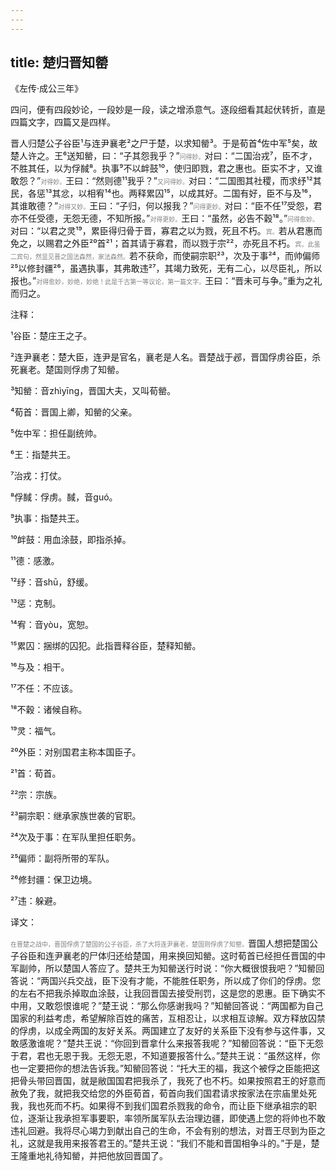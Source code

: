 ```yaml
---
---
---
```

title: 楚归晋知罃
---




《左传·成公三年》





四问，便有四段妙论，一段妙是一段，读之增添意气。逐段细看其起伏转折，直是四篇文字，四篇又是四样。





晋人归楚公子谷臣¹与连尹襄老²之尸于楚，以求知罃³。于是荀首⁴佐中军⁵矣，故楚人许之。王⁶送知罃，曰：“子其怨我乎？”<font color=gray size=0.8rem>问得妙。</font>对曰：“二国治戎⁷，臣不才，不胜其任，以为俘馘⁸。执事⁹不以衅鼓¹⁰，使归即戮，君之惠也。臣实不才，又谁敢怨？”<font color=gray size=0.8rem>对得妙。</font>王曰：“然则德¹¹我乎？”<font color=gray size=0.8rem>又问得妙。</font>对曰：“二国图其社稷，而求纾¹²其民，各惩¹³其忿，以相宥¹⁴也。两释累囚¹⁵，以成其好。二国有好，臣不与及¹⁶，其谁敢德？”<font color=gray size=0.8rem>对得又妙。</font>王曰：“子归，何以报我？”<font color=gray size=0.8rem>问得更妙。</font>对曰：“臣不任¹⁷受怨，君亦不任受德，无怨无德，不知所报。”<font color=gray size=0.8rem>对得更妙。</font>王曰：“虽然，必告不穀¹⁸。”<font color=gray size=0.8rem>问得愈妙。</font>对曰：“以君之灵¹⁹，累臣得归骨于晋，寡君之以为戮，死且不朽。<font color=gray size=0.8rem>宾。</font>若从君惠而免之，以赐君之外臣²⁰首²¹；首其请于寡君，而以戮于宗²²，亦死且不朽。<font color=gray size=0.8rem>宾。此虽二宾句，然显见晋之国法森然，家法森然。</font>若不获命，而使嗣宗职²³，次及于事²⁴，而帅偏师²⁵以修封疆²⁶，虽遇执事，其弗敢违²⁷，其竭力致死，无有二心，以尽臣礼，所以报也。”<font color=gray size=0.8rem>对得愈妙，妙绝，妙绝！此是千古第一等议论，第一篇文字。</font>王曰：“晋未可与争。”重为之礼而归之。

注释：

¹谷臣：楚庄王之子。

²连尹襄老：楚大臣，连尹是官名，襄老是人名。晋楚战于邲，晋国俘虏谷臣，杀死襄老。楚国则俘虏了知罃。

³知罃：音zhìyīng，晋国大夫，又叫荀罃。

⁴荀首：晋国上卿，知罃的父亲。

⁵佐中军：担任副统帅。

⁶王：指楚共王。

⁷治戎：打仗。

⁸俘馘：俘虏。馘，音guó。

⁹执事：指楚共王。

¹⁰衅鼓：用血涂鼓，即指杀掉。

¹¹德：感激。

¹²纾：音shū，舒缓。

¹³惩：克制。

¹⁴宥：音yòu，宽恕。

¹⁵累囚：捆绑的囚犯。此指晋释谷臣，楚释知罃。

¹⁶与及：相干。

¹⁷不任：不应该。

¹⁸不穀：诸候自称。

¹⁹灵：福气。

²⁰外臣：对别国君主称本国臣子。

²¹首：荀首。

²²宗：宗族。

²³嗣宗职：继承家族世袭的官职。

²⁴次及于事：在军队里担任职务。

²⁵偏师：副将所带的军队。

²⁶修封疆：保卫边境。

²⁷违：躲避。

译文：

<font color=gray size=0.8rem>在晋楚之战中，晋国俘虏了楚国的公子谷臣，杀了大将连尹襄老，楚国则俘虏了知罃。</font>晋国人想把楚国公子谷臣和连尹襄老的尸体归还给楚国，用来换回知罃。这时荀首已经担任晋国的中军副帅，所以楚国人答应了。楚共王为知罃送行时说：“你大概很恨我吧？”知罃回答说：“两国兴兵交战，臣下没有才能，不能胜任职务，所以成了你们的俘虏。您的左右不把我杀掉取血涂鼓，让我回晋国去接受刑罚，这是您的恩惠。臣下确实不中用，又敢怨恨谁呢？”楚王说：“那么你感谢我吗？”知罃回答说：“两国都为自己国家的利益考虑，希望解除百姓的痛苦，互相忍让，以求相互谅解。双方释放囚禁的俘虏，以成全两国的友好关系。两国建立了友好的关系臣下没有参与这件事，又敢感激谁呢？”楚共王说：“你回到晋拿什么来报答我呢？”知罃回答说：“臣下无怨于君，君也无恩于我。无怨无恩，不知道要报答什么。”楚共王说：“虽然这样，你也一定要把你的想法告诉我。”知罃回答说：“托大王的福，我这个被俘之臣能把这把骨头带回晋国，就是敝国国君把我杀了，我死了也不朽。如果按照君王的好意而赦免了我，就把我交给您的外臣荀首，荀首向我们国君请求按家法在宗庙里处死我，我也死而不朽。如果得不到我们国君杀戮我的命令，而让臣下继承祖宗的职位，逐渐让我承担军事要职，率领所属军队去治理边疆，即使遇上您的将帅也不敢违礼回避。我将尽心竭力到献出自己的生命，不会有别的想法，对晋王尽到为臣之礼，这就是我用来报答君王的。”楚共王说：“我们不能和晋国相争斗的。”于是，楚王隆重地礼待知罃，并把他放回晋国了。